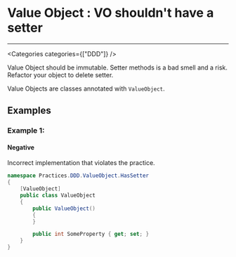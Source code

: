 

# Value Object : VO shouldn't have a setter

<Severity severity={SeverityLevels.MEDIUM} />

---

<Categories categories={["DDD"]} />

Value Object should be immutable. Setter methods is a bad smell and a risk. Refactor your object to delete setter.

Value Objects are classes annotated with `ValueObject`.

## Examples

### Example 1:

<!-- #example -->

#### Negative

<!-- #example_negative_description -->
Incorrect implementation that violates the practice.

<!-- #example_negative_code -->
```cs
namespace Practices.DDD.ValueObject.HasSetter
{
    [ValueObject]
    public class ValueObject
    {
        public ValueObject()
        {
        }

        public int SomeProperty { get; set; }
    }
}
```